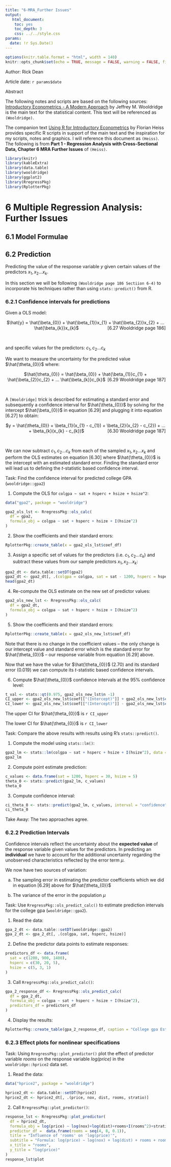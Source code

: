 ```yaml
---
title: "6-MRA_Further Issues"
output: 
   html_document:
    toc: yes
    toc_depth: 3
    css: ../../style.css
params:
  date: !r Sys.Date()    
---
```


```r
options(knitr.table.format = "html", width = 140)
knitr::opts_chunk$set(echo = TRUE, message = FALSE, warning = FALSE, fig.width = 12, fig.height = 8)
```

<div>

Author: Rick Dean

</div>

<div>

Article date: `r params$date`

</div>

::: {.abstract}
<p class="abstract">

Abstract

</p>

The following notes and scripts are based on the following sources: [Introductory Econometrics - A Modern Approach](https://www.amazon.com/Introductory-Econometrics-Modern-Approach-Standalone/dp/130527010X/ref=sr_1_2?dchild=1&keywords=Introductory+Econometrics%3A+A+Modern+Approach&qid=1597005903&s=books&sr=1-2) by Jeffrey M. Wooldridge is the main text for the statistical content. This text will be referenced as `(Wooldridge)`.

The companion text [Using R for Introductory Econometrics](http://www.urfie.net/index.html) by Florian Heiss provides specific R scripts in support of the main text and the inspiration for my scripts, notes and graphics. I will reference this document as `(Heiss)`. The following is from **Part 1 - Regression Analysis with Cross-Sectional Data, Chapter 6 MRA Further Issues** of `(Heiss)`.
:::

```r
library(knitr)
library(kableExtra)
library(data.table)
library(wooldridge)
library(ggplot2)
library(RregressPkg)
library(RplotterPkg)
```

# 6 Multiple Regression Analysis: Further Issues

## 6.1 Model Formulae

## 6.2 Prediction

Predicting the value of the response variable $y$ given certain values of the predictors $x_{1}, x_{2} ... x_{k}$.

In this section we will be following `(Wooldridge page 186 Sectiion 6-4)` to incorporate his techniques rather than using `stats::predict()` from R.

### 6.2.1 Confidence intervals for predictions

Given a OLS model:

<center>$\hat{y} = \hat{\beta_{0}} + \hat{\beta_{1}}x_{1} + \hat{\beta_{2}}x_{2} + ... \hat{\beta_{k}}x_{k}$[[6.27 Wooldridge page 186]]{style="float:right;"}</center><br>

and specific values for the predictors: $c_{1}, c_{2} ... c_{k}$

We want to measure the uncertainty for the predicted value $\hat{\theta_{0}}$ where:

<center>$\hat{\theta_{0}} = \hat{\beta_{0}} + \hat{\beta_{1}}c_{1} + \hat{\beta_{2}}c_{2} + ... \hat{\beta_{k}}c_{k}$[[6.29 Wooldridge page 187]]{style="float:right;"}</center><br>

A `[Wooldridge]` trick is described for estimating a standard error and subsequently a confidence interval for $\hat{\theta_{0}}$ by solving for the intercept $\hat{\beta_{0}}$ in equation [6.29] and plugging it into equation [6.27] to obtain:

<center>$y = \hat{\theta_{0}} + \beta_{1}(x_{1} - c_{1}) + \beta_{2}(x_{2} - c_{2}) + ... + \beta_{k}(x_{k} - c_{k})$[[6.30 Wooldridge page 187]]{style="float:right;"}</center><br>

We can now subtract $c_{1}, c_{2} ... c_{k}$ from each of the sampled $x_{1}, x_{2} ... x_{k}$ and perform the OLS estimates on equation [6.30] where $\hat{\theta_{0}}$ is the intercept with an estimated standard error. Finding the standard error will lead us to defining the $t$-statistic based confidence interval.

::: {.task}
Task: Find the confidence interval for predicted college GPA (`wooldridge::gpa2`)
:::

1.  Compute the OLS for `colgpa ~ sat + hsperc + hsize + hsize^2`:
```r
data("gpa2", package = "wooldridge")

gpa2_ols_lst <- RregressPkg::ols_calc(
  df = gpa2,
  formula_obj = colgpa ~ sat + hsperc + hsize + I(hsize^2)
)
```

2.  Show the coefficients and their standard errors:
```r
RplotterPkg::create_table(x = gpa2_ols_lst$coef_df)
```

3.  Assign a specific set of values for the predictors (i.e. $c_{1}, c_{2} ... c_{k}$) and subtract these values from our sample predictors $x_{1}, x_{2} ... x_{k}$:
```r
gpa2_dt <- data.table::setDT(gpa2)
gpa2_dt <- gpa2_dt[, .(colgpa = colgpa, sat = sat - 1200, hsperc = hsperc - 30, hsize = hsize - 5)]
head(gpa2_dt)
```

4.  Re-compute the OLS estimate on the new set of predictor values:
```r
gpa2_ols_new_lst <- RregressPkg::ols_calc(
  df = gpa2_dt,
  formula_obj = colgpa ~ sat + hsperc + hsize + I(hsize^2)
)
```

5.  Show the coefficients and their standard errors:
```r
RplotterPkg::create_table(x = gpa2_ols_new_lst$coef_df)
```

Note that there is no change in the coefficient values -- the only change is our intercept value and standard error which is the standard error for $\hat{\theta_{0}}$ -- our response variable from equation [6.29] above.

Now that we have the value for $\hat{\theta_{0}}$ (2.70) and its standard error (0.019) we can compute its $t$-statistic based confidence intervals.

6.  Compute $\hat{\theta_{0}}$ confidence intervals at the 95% confidence level:
```r
t_val <- stats::qt(0.975, gpa2_ols_new_lst$n -1)
CI_upper <- gpa2_ols_new_lst$coef[["(Intercept)"]] + gpa2_ols_new_lst$coef_se[["(Intercept)"]] * t_val
CI_lower <- gpa2_ols_new_lst$coef[["(Intercept)"]] - gpa2_ols_new_lst$coef_se[["(Intercept)"]] * t_val
```

The upper CI for $\hat{\theta_{0}}$ is `r CI_upper`

The lower CI for $\hat{\theta_{0}}$ is `r CI_lower`

::: {.task}
Task: Compare the above results with results using R's `stats::predict()`.
:::

1.  Compute the model using `stats::lm()`:
```r
gpa2_lm <- stats::lm(colgpa ~ sat + hsperc + hsize + I(hsize^2), data = gpa2)
gpa2_lm
```

2.  Compute point estimate prediction:

```r
c_values <- data.frame(sat = 1200, hsperc = 30, hsize = 5)
theta_0 <- stats::predict(gpa2_lm, c_values)
theta_0
```

3.  Compute confidence interval:

```r
ci_theta_0 <- stats::predict(gpa2_lm, c_values, interval = "confidence")
ci_theta_0
```

<div class="takeaway">Take Away: The two approaches agree.</div>
 
### 6.2.2 Prediction Intervals

Confidence intervals reflect the uncertainty about the **expected value** of the response variable given values for the predictors. In predicting an **individual** we have to account for the additional uncertainty regarding the unobserved characteristics reflected by the error term $\mu$.

We now have two sources of variation:

a. The sampling error in estimating the predictor coefficients which we did in equation [6.29] above for $\hat{\theta_{0}}$

b. The variance of the error in the population $\mu$

<div class="task">Task: Use `RregressPkg::ols_predict_calc()` to estimate prediction intervals for the college gpa (`wooldridge::gpa2`).</div>

1. Read the data:
```r
gpa_2_dt <- data.table::setDT(wooldridge::gpa2)
gpa_2_dt <- gpa_2_dt[, .(colgpa, sat, hsperc, hsize)]
```

2. Define the predictor data points to estimate responses:
```r
predictors_df <- data.frame(
  sat = c(1200, 900, 1400),
  hsperc = c(30, 20, 5),
  hsize = c(5, 3, 1)
)
```

3. Call `RregressPkg::ols_predict_calc()`:
```r
gpa_2_response_df <- RregressPkg::ols_predict_calc(
  df = gpa_2_dt,
  formula_obj = colgpa ~ sat + hsperc + hsize + I(hsize^2),
  predictors_df = predictors_df
)
```

4. Display the results:
```r
RplotterPkg::create_table(gpa_2_response_df, caption = "College gpa Estimates")
```

### 6.2.3 Effect plots for nonlinear specifications

<div class="task">Task: Using `RregressPkg::plot_predictor()` plot the effect of predictor variable *rooms* on the response variable *log(price)* in the `wooldridge::hprice2` data set. </div>

1. Read the data:
```r
data("hprice2", package = "wooldridge")

hprice2_dt <- data.table::setDT(hprice2)
hprice2_dt <- hprice2_dt[, .(price, nox, dist, rooms, stratio)]
```

2. Call `RregressPkg::plot_predictor()`:
```r
response_lst <- RregressPkg::plot_predictor(
  df = hprice2_dt,
  formula_obj = log(price) ~ log(nox)+log(dist)+rooms+I(rooms^2)+stratio,
  predictor_df =  data.frame(rooms = seq(4, 8, 0.1)),
  title = "Influence of 'rooms' on 'log(price)'",
  subtitle = "Formula: log(price) ~ log(nox) + log(dist) + rooms + rooms^2 + stratio",
  x_title = "rooms",
  y_title = "log(price)"
)
response_lst$plot
```
